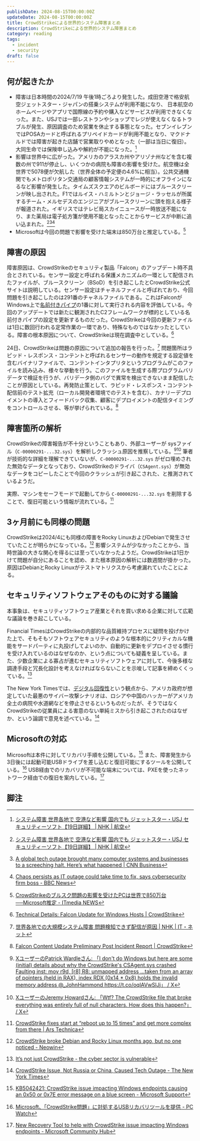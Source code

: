 ```yaml
---
publishDate: 2024-08-15T00:00:00Z
updateDate: 2024-08-15T00:00:00Z
title: CrowdStrikeによる世界的システム障害まとめ
description: CrowdStrikeによる世界的システム障害まとめ
category: reading
tags:
  - incident
  - security
draft: false
---
```


## 何が起きたか

- 障害は日本時間の2024/7/19 午後1時ごろより発生した。成田空港で格安航空ジェットスター・ジャパンの搭乗システムが利用不能になり、 日本航空のホームページやアプリで国際線の予約や購入などサービスが利用できなくなった。また、USJでは一部レストランやショップでレジが使えなくなるトラブルが発生、原因調査のため営業を休止する事態となった。セブンイレブンではPOSAカードと呼ばれるプリペイドカードが利用不能となり、マクドナルドでは障害が起きた店舗で営業取りやめとなった（一部は当日に復旧）。大同生命では保険申し込みや解約が不能になった。[^1]
- 影響は世界中に広がった。アメリカのアラスカ州やアリゾナ州などを含む複数の州で911が停止し、いくつかの病院も障害の影響を受けた。航空機は全世界で5078便が欠航した（世界全体の予定便の4.6%に相当）。公共交通機関でもメトロポリタン交通局の顧客情報システムが一時的にオフラインになるなど影響が発生した。タイムズスクエアのビルボードにはブルースクリーンが映し出された。F1ではルイス・ハミルトンとジョージ・ラッセルが所属するチーム・メルセデスのエンジニアがブルースクリーンに頭を抱える様子が報道された。イギリスではテレビ局スカイニュースが一時放送不能になり、また薬局は電子処方箋が使用不能となったことからサービスが中断に追い込まれた。[^1][^2][^3]
- Microsoftは今回の問題で影響を受けた端末は850万台と推定している。[^11]

## 障害の原因

障害原因は、CrowdStrikeのセキュリティ製品「Falcon」のアップデート時不具合とされている。センサー設定と呼ばれる保護メカニズムの一環として配信されたファイルが、ブルースクリーン（BSoD）を引き起こしたとCrowdStrike公式サイトは説明している。センサー設定はチャネルファイルと呼ばれており、今回問題を引き起こしたのは291番のチャネルファイルである。これはFalconがWindows上で[名前付きパイプ](https://learn.microsoft.com/en-us/windows/win32/ipc/named-pipes)の1番に対して実行される内容を評価している。今回のアップデートでは新たに観測されたC2フレームワークが標的としている名前付きパイプの設定を更新するものだった。CrowdStrikeは今回の更新ファイルは1日に数回行われる定常作業の一環であり、特殊なものではなかったとしている。障害の根本原因について、CrowdStrikeは現在調査中としている。[^4]

24日、CrowdStrikeは問題の原因について追加の報告を行った。[^15] 問題箇所はラピッド・レスポンス・コンテントと呼ばれるセンサーの動作を規定する設定値を含むバイナリファイルで、コンテントインタプリタというプログラムがこのファイルを読み込み、様々な挙動を行う。このファイルを生成する際プログラムバリデータで検証を行うが、バリデータ側のバグで異常を検出できないまま配信したことが原因としている。再発防止策として、ラピッド・レスポンス・コンテント配信前のテスト拡充（ローカル開発者環境でのテストを含む）、カナリーデプロイメントの導入とフィードバック収集、顧客にデプロイメントの配信タイミングをコントロールさせる、等が挙げられている。[^16]

## 障害箇所の解析

CrowdStrikeの障害報告が不十分ということもあり、外部ユーザーが sysファイル（`C-00000291-...32.sys`）を解析しクラッシュ原因を推察している。[^5][^6] 筆者が技術的な詳細を理解できていないが、`C-00000291-...32.sys` がゼロ埋めされた無効なデータとなっており、CrowdStrikeのドライバ（`CSAgent.sys`）が無効なデータをコピーしたことで今回のクラッシュが引き起こされた、と推測されているようだ。

実際、マシンをセーフモードで起動してから `C-00000291-...32.sys` を削除することで、復旧可能という情報が流れている。[^7]

## 3ヶ月前にも同様の問題

CrowdStrikeは2024/4にも同様の障害をRocky LinuxおよびDebianで発生させていたことが明らかになっている。[^8] 影響システムが少なかったことから、当時世論の大きな関心を得るには至っていなかったようだ。CrowdStrikeは1日かけて問題が自分にあることを認め、また根本原因の解析には数週間が掛かった。原因はDebianとRocky Linuxがテストマトリクスから考慮漏れていたことによる。

## セキュリティソフトウェアそのものに対する議論

本事象は、セキュリティソフトウェア産業とそれを買い求める企業に対して広範な議論を巻き起こしている。

Financial TimesはCrowdStrikeの内部的な品質維持プロセスに疑問を投げかけた上で、そもそもソフトウェアセキュリティのような根本的にクリティカルな機能をサードパーティに丸投げしてよいのか、自動的に更新をデプロイさせる慣行を受け入れているのはなぜなのか、という点についても疑義を呈している。また、少数企業による寡占が進むセキュリティソフトウェアに対して、今後多様な調達手段と冗長化設計を考えなければならないことを示唆して記事を締めくくっている。[^9]

The New York Timesでは、[デジタル回復性](https://www.ntt.com/business/lp/cyber-resilience.html)という観点から、アメリカ政府が想定していた最悪のサイバー攻撃シナリオは、ロシアや中国のハッカーがアメリカ全土の病院や水道網などを停止させるというものだったが、そうではなくCrowdStrikeの従業員による害意のない単純ミスから引き起こされたのはなぜか、という論調で意見を述べている。[^10]

## Microsoftの対応

Microsoftは本件に対してリカバリ手順を公開している。[^12] また、障害発生から3日後には起動可能USBドライブを差し込むと復旧可能にするツールを公開している。[^13] USB経由でのリカバリが不可能な端末については、PXEを使ったネットワーク経由での復旧を案内している。[^14]

## 脚注

[^1]: [システム障害 世界各地で 空港など影響 国内でも ジェットスター・USJ セキュリティーソフト【19日詳細】 | NHK | 航空](https://www3.nhk.or.jp/news/html/20240719/k10014516561000.html)
[^11]: [CrowdStrikeのブルスク問題の影響を受けたPCは世界で850万台──Microsoft推定 - ITmedia NEWS](https://www.itmedia.co.jp/news/articles/2407/21/news055.html)
[^2]: [A global tech outage brought many computer systems and businesses to a screeching halt. Here’s what happened | CNN Business](https://edition.cnn.com/2024/07/20/tech/timeline-crowdstrike-system-outage/index.html)
[^3]: [Chaos persists as IT outage could take time to fix, says cybersecurity firm boss - BBC News](https://www.bbc.com/news/live/cnk4jdwp49et)
[^4]: [Technical Details: Falcon Update for Windows Hosts | CrowdStrike](https://www.crowdstrike.com/blog/falcon-update-for-windows-hosts-technical-details/)
[^5]: [XユーザーのPatrick Wardleさん: 「I don't do Windows but here are some (initial) details about why the CrowdStrike's CSAgent.sys crashed Faulting inst: mov r9d, [r8] R8: unmapped address ...taken from an array of pointers (held in RAX), index RDX (0x14 * 0x8) holds the invalid memory address @_JohnHammond https://t.co/oqlAVwSlJj」 / X](https://x.com/patrickwardle/status/1814343502886477857)
[^6]: [XユーザーのJeremy Howardさん: 「Wtf? The CrowdStrike file that broke everything was entirely full of null characters. How does this happen?」 / X](https://x.com/jeremyphoward/status/1814364640127922499)
[^7]: [CrowdStrike fixes start at “reboot up to 15 times” and get more complex from there | Ars Technica](https://arstechnica.com/information-technology/2024/07/crowdstrike-fixes-start-at-reboot-up-to-15-times-and-get-more-complex-from-there/)
[^8]: [CrowdStrike broke Debian and Rocky Linux months ago, but no one noticed - Neowin](https://www.neowin.net/news/crowdstrike-broke-debian-and-rocky-linux-months-ago-but-no-one-noticed/)
[^9]: [It’s not just CrowdStrike - the cyber sector is vulnerable](https://cc.bingj.com/cache.aspx?d=464600016483&w=i7yXBm7GwofOVaoKk5qaOqy633_CL224)
[^10]: [CrowdStrike Issue, Not Russia or China, Caused Tech Outage - The New York Times](https://www.nytimes.com/2024/07/19/us/politics/crowdstrike-outage.html)
[^12]: [KB5042421: CrowdStrike issue impacting Windows endpoints causing an 0x50 or 0x7E error message on a blue screen - Microsoft Support](https://support.microsoft.com/en-us/topic/kb5042421-crowdstrike-issue-impacting-windows-endpoints-causing-an-0x50-or-0x7e-error-message-on-a-blue-screen-b1c700e0-7317-4e95-aeee-5d67dd35b92f)
[^13]: [Microsoft、「CrowdStrike問題」に対処するUSBリカバリツールを提供 - PC Watch](https://pc.watch.impress.co.jp/docs/news/1610091.html)
[^14]: [New Recovery Tool to help with CrowdStrike issue impacting Windows endpoints - Microsoft Community Hub](https://techcommunity.microsoft.com/t5/intune-customer-success/new-recovery-tool-to-help-with-crowdstrike-issue-impacting/ba-p/4196959)
[^15]: [世界各地での大規模システム障害 問題検知できず配信が原因 | NHK | IT・ネット](https://www3.nhk.or.jp/news/html/20240725/k10014523391000.html)
[^16]: [Falcon Content Update Preliminary Post Incident Report | CrowdStrike](https://www.crowdstrike.com/blog/falcon-content-update-preliminary-post-incident-report/)
